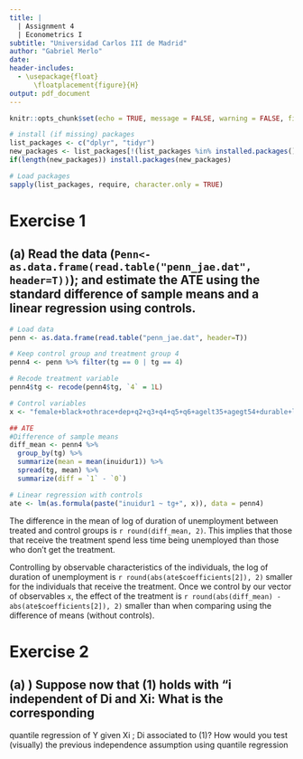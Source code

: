 ```yaml
---
title: |
  | Assignment 4 
  | Econometrics I
subtitle: "Universidad Carlos III de Madrid"
author: "Gabriel Merlo"
date:
header-includes: 
  - \usepackage{float}
      \floatplacement{figure}{H}
output: pdf_document
---
```


```r
knitr::opts_chunk$set(echo = TRUE, message = FALSE, warning = FALSE, fig.align = "center")
```

```r
# install (if missing) packages
list_packages <- c("dplyr", "tidyr")
new_packages <- list_packages[!(list_packages %in% installed.packages()[,"Package"])]
if(length(new_packages)) install.packages(new_packages)

# Load packages
sapply(list_packages, require, character.only = TRUE)
```

# Exercise 1

## (a) Read the data (`Penn<- as.data.frame(read.table("penn_jae.dat", header=T))`); and estimate the ATE using the standard difference of sample means and a linear regression using controls.

` ` 

```r
# Load data
penn <- as.data.frame(read.table("penn_jae.dat", header=T))

# Keep control group and treatment group 4
penn4 <- penn %>% filter(tg == 0 | tg == 4)

# Recode treatment variable
penn4$tg <- recode(penn4$tg, `4` = 1L) 

# Control variables
x <- "female+black+othrace+dep+q2+q3+q4+q5+q6+agelt35+agegt54+durable+lusd+husd"

## ATE
#Difference of sample means
diff_mean <- penn4 %>% 
  group_by(tg) %>% 
  summarize(mean = mean(inuidur1)) %>%
  spread(tg, mean) %>% 
  summarize(diff = `1` - `0`)

# Linear regression with controls
ate <- lm(as.formula(paste("inuidur1 ~ tg+", x)), data = penn4)
```

` `

The difference in the mean of log of duration of unemployment between treated and control groups is `r round(diff_mean, 2)`. This implies that those that receive the treatment spend less time being unemployed than those who don't get the treatment. 

Controlling by observable characteristics of the individuals, the log of duration of unemployment is `r round(abs(ate$coefficients[2]), 2)` smaller for the individuals that receive the treatment. Once we control by our vector of observables `x`, the effect of the treatment is `r round(abs(diff_mean) - abs(ate$coefficients[2]), 2)` smaller than when comparing using the difference of means (without controls). 


# Exercise 2

## (a) ) Suppose now that (1) holds with "i independent of Di and Xi: What is the corresponding
quantile regression of Y given Xi
; Di associated to (1)? How would you test (visually) the
previous independence assumption using quantile regression